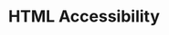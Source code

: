 ---
id: "web_tf_hard_010"
questionType: "TRUE_FALSE"
title: "HTML Accessibility"
statement: "Using semantic HTML elements improves accessibility for screen readers."
difficulty: "HARD"
category: "Web Development"
correctAnswer: true
explanation: "Semantic elements provide meaningful structure that aids assistive technologies."
---
